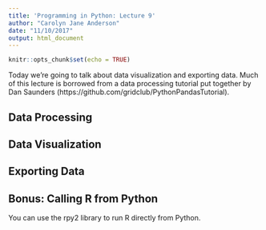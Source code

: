 ```yaml
---
title: 'Programming in Python: Lecture 9'
author: "Carolyn Jane Anderson"
date: "11/10/2017"
output: html_document
---
```


```r
knitr::opts_chunk$set(echo = TRUE)
```

Today we're going to talk about data visualization and exporting data. Much of this lecture is borrowed from a data processing tutorial put together by Dan Saunders (https://github.com/gridclub/PythonPandasTutorial).

<h2>Data Processing</h2>

<h2>Data Visualization</h2>

<h2>Exporting Data</h2>

<h2>Bonus: Calling R from Python</h2>

You can use the rpy2 library to run R directly from Python.

